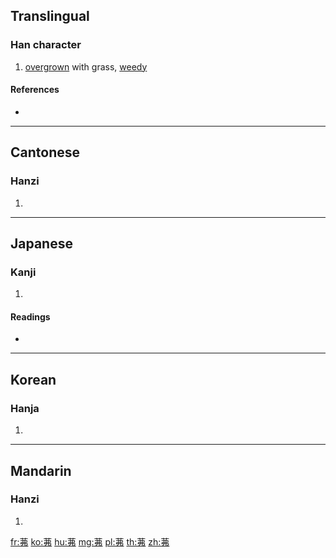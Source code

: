 {{character info/new}}
==Translingual==

===Han character===
{{Han char|rn=140|rad=艸|as=05|sn=11|four=44527|canj=TLLN}}

# [[overgrown]] with grass, [[weedy]]

====References====
* {{Han ref|kx=1025.180|dkj=30831|dj=1485.060|hdz=53197.110|uh=8300|ud=33536|bh=D070|bd=53360}}

----

==Cantonese==

===Hanzi===
{{yue-hanzi|jyut=|y=fat1}}

# {{defn|lang=yue|sort=艸05}}

----

==Japanese==

===Kanji===
{{ja-kanji|grade=|rs=艸05}}

# {{defn|lang=ja|sort=艸05}}

====Readings====
* {{ja-readings|on=[[ふつ]] (futsu), [[ぶち]] (buchi), [[ほつ]] (hotsu), [[ぼち]] (bochi), [[ひ]] (hi)|kun=[[ふさぐ]] (fusagu)}}

----

==Korean==

===Hanja===
{{ko-hanja|hangeul=불|eumhun=|rv=bul|mr=pul|y=pul}}

# {{defn|lang=ko|sort=艸05}}

----

==Mandarin==

===Hanzi===
{{cmn-hanzi|pin=[[fú]] ([[fu2]])|wg=fu<sup>2</sup>}}

# {{defn|lang=cmn|sort=艸05}}

[[fr:茀]]
[[ko:茀]]
[[hu:茀]]
[[mg:茀]]
[[pl:茀]]
[[th:茀]]
[[zh:茀]]